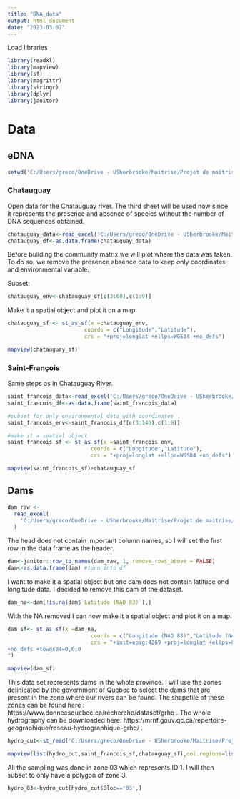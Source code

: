 ```yaml
---
title: "DNA_data"
output: html_document
date: "2023-03-02"
---
```


Load libraries 
```r
library(readxl)
library(mapview)
library(sf)
library(magrittr)
library(stringr)
library(dplyr)
library(janitor)
```


# Data

## eDNA
```r
setwd('C:/Users/greco/OneDrive - USherbrooke/Maitrise/Projet de maitrise/data/ADN/raw')

```

### Chatauguay

Open data for the Chatauguay river. The third sheet will be used now since it represents the presence and absence of species without the number of DNA sequences obtained. 
```r
chatauguay_data<-read_excel('C:/Users/greco/OneDrive - USherbrooke/Maitrise/Projet de maitrise/data/ADN/raw/Résultat_ADNe_Chatauguay_2021_.xlsx',sheet='présence_absence')
chatauguay_df<-as.data.frame(chatauguay_data) 
```

Before building the community matrix we will plot where the data was taken. To do so, we remove the presence absence data to keep only coordinates and environmental variable. 

Subset:
```r
chatauguay_env<-chatauguay_df[c(3:60),c(1:9)]
```

Make it a spatial object and plot it on a map.
```r
chatauguay_sf <- st_as_sf(x =chatauguay_env, 
                        coords = c("Longitude","Latitude"),
                        crs = "+proj=longlat +ellps=WGS84 +no_defs")

mapview(chatauguay_sf)
```

### Saint-François

Same steps as in Chatauguay River.
```r
saint_francois_data<-read_excel('C:/Users/greco/OneDrive - USherbrooke/Maitrise/Projet de maitrise/data/ADN/raw/Résultat_ADNe_Saint-François_2021_.xlsx',sheet='présence_absence')
saint_francois_df<-as.data.frame(saint_francois_data)

#subset for only environmental data with coordinates
saint_francois_env<-saint_francois_df[c(3:146),c(1:9)]

#make it a spatial object
saint_francois_sf <- st_as_sf(x =saint_francois_env, 
                          coords = c("Longitude","Latitude"),
                          crs = "+proj=longlat +ellps=WGS84 +no_defs")

mapview(saint_francois_sf)+chatauguay_sf

```

## Dams

```r

dam_raw <-
  read_excel(
    'C:/Users/greco/OneDrive - USherbrooke/Maitrise/Projet de maitrise/data/environment/repertoire_des_barrages.xls'
  )

```

The head does not contain important column names, so I will set the first row in the data frame as the header. 
```r
dam<-janitor::row_to_names(dam_raw, 1, remove_rows_above = FALSE) 
dam<-as.data.frame(dam) #turn into df
```
I want to make it a spatial object but one dam does not contain latitude ond longitude data. I decided to remove this dam of the dataset. 
```r
dam_na<-dam[!is.na(dam$`Latitude (NAD 83)`),]
```
With the NA removed I can now make it a spatial object and plot it on a map. 
```r
dam_sf<- st_as_sf(x =dam_na, 
                          coords = c("Longitude (NAD 83)","Latitude (NAD 83)"),
                          crs = "+init=epsg:4269 +proj=longlat +ellps=GRS80 +datum=NAD83
+no_defs +towgs84=0,0,0
") 

mapview(dam_sf)
```

This data set represents dams in the whole province. I will use the zones delinieated by the government of Quebec to select the dams that are present in the zone where our rivers can be found. The shapefile of these zones can be found here : https://www.donneesquebec.ca/recherche/dataset/grhq . The whole hydrography can be downloaded here: https://mrnf.gouv.qc.ca/repertoire-geographique/reseau-hydrographique-grhq/ . 

```r
hydro_cut<-st_read('C:/Users/greco/OneDrive - USherbrooke/Maitrise/Projet de maitrise/data/environment/decoupage')

mapview(list(hydro_cut,saint_francois_sf,chatauguay_sf),col.regions=list('red','blue','blue'))

```
All the sampling was done in zone 03 which represents ID 1. I will then subset to only have a polygon of zone 3.
```r
hydro_03<-hydro_cut[hydro_cut$Bloc=='03',]

```




